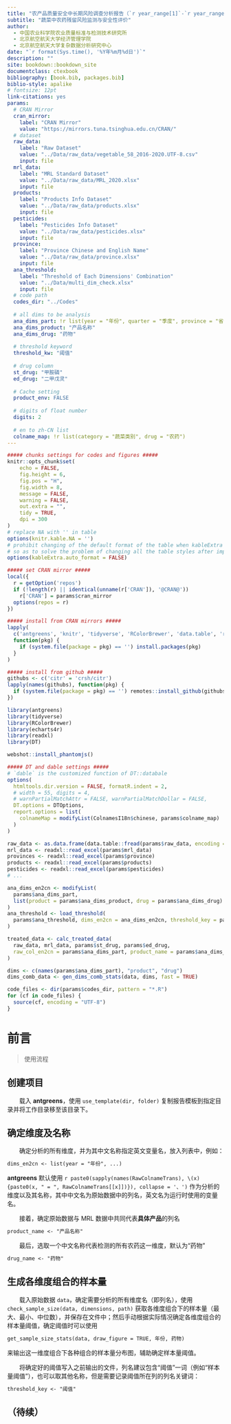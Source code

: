 --- 
title: "农产品质量安全中长期风险调查分析报告（`r year_range[1]`-`r year_range[2]`）"
subtitle: "蔬菜中农药残留风险监测与安全性评价"
author:
  - 中国农业科学院农业质量标准与检测技术研究所
  - 北京航空航天大学经济管理学院
  - 北京航空航天大学复杂数据分析研究中心
date: "`r format(Sys.time(), '%Y年%m月%d日')`"
description: ""
site: bookdown::bookdown_site
documentclass: ctexbook
bibliography: [book.bib, packages.bib]
biblio-style: apalike
# fontsize: 12pt
link-citations: yes
params:
  # CRAN Mirror
  cran_mirror: 
    label: "CRAN Mirror"
    value: "https://mirrors.tuna.tsinghua.edu.cn/CRAN/"
  # dataset
  raw_data:
    label: "Raw Dataset"
    value: "../Data/raw_data/vegetable_58_2016-2020.UTF-8.csv"
    input: file
  mrl_data:
    label: "MRL Standard Dataset"
    value: "../Data/raw_data/MRL_2020.xlsx"
    input: file
  products:
    label: "Products Info Dataset"
    value: "../Data/raw_data/products.xlsx"
    input: file
  pesticides:
    label: "Pesticides Info Dataset"
    value: "../Data/raw_data/pesticides.xlsx"
    input: file
  province:
    label: "Province Chinese and English Name"
    value: "../Data/raw_data/province.xlsx"
    input: file
  ana_threshold:
    label: "Threshold of Each Dimensions' Combination"
    value: "../Data/multi_dim_check.xlsx"
    input: file
  # code path
  codes_dir: "../Codes"
  
  # all dims to be analysis
  ana_dims_part: !r list(year = "年份", quarter = "季度", province = "省份", category = "产品类别")
  ana_dims_product: "产品名称"
  ana_dims_drug: "药物"
  
  # threshold keyword
  threshold_kw: "阈值"
  
  # drug column
  st_drug: "甲胺磷"
  ed_drug: "二甲戊灵"
  
  # Cache setting
  product_env: FALSE
  
  # digits of float number
  digits: 2
  
  # en to zh-CN list
  colname_map: !r list(category = "蔬菜类别", drug = "农药")
---

```{r setup, include=FALSE}
##### chunks settings for codes and figures #####
knitr::opts_chunk$set(
	echo = FALSE,
	fig.height = 6,
	fig.pos = "H",
	fig.width = 8,
	message = FALSE,
	warning = FALSE,
	out.extra = "",
	tidy = TRUE,
	dpi = 300
)
# replace NA with '' in table
options(knitr.kable.NA = '')
# prohibit changing of the default format of the table when kableExtra is imported,
# so as to solve the problem of changing all the table styles after importing.
options(kableExtra.auto_format = FALSE)

##### set CRAN mirror #####
local({
  r = getOption('repos')
  if (!length(r) || identical(unname(r['CRAN']), '@CRAN@'))
    r['CRAN'] = params$cran_mirror 
  options(repos = r)
})

##### install from CRAN mirrors #####
lapply(
  c('antgreens', 'knitr', 'tidyverse', 'RColorBrewer', 'data.table', 'readxl', 'Rcpp', 'rlang', 'webshot', 'DT', 'echarts4r'), 
  function(pkg) {
    if (system.file(package = pkg) == '') install.packages(pkg)
  }
)

##### install from github #####
githubs <- c('citr' = 'crsh/citr')
lapply(names(githubs), function(pkg) {
  if (system.file(package = pkg) == '') remotes::install_github(githubs[pkg], upgrade = FALSE)
})
```

```{r import_dependence, include=FALSE}
library(antgreens)
library(tidyverse)
library(RColorBrewer)
library(echarts4r)
library(readxl)
library(DT)

webshot::install_phantomjs()
```

```{r report_setup, include=FALSE}
##### DT and dable settings #####
# `dable` is the customized function of DT::databale
options(
  htmltools.dir.version = FALSE, formatR.indent = 2,
  # width = 55, digits = 4, 
  # warnPartialMatchAttr = FALSE, warnPartialMatchDollar = FALSE,
  DT.options = DTOptions,
  report.options = list(
    colnameMap = modifyList(ColnamesI18n$chinese, params$colname_map)
  )
)
```

```{r load_raw_data, include=FALSE, cache=!params$product_env}
raw_data <- as.data.frame(data.table::fread(params$raw_data, encoding = "UTF-8"))
mrl_data <- readxl::read_excel(params$mrl_data)
provinces <- readxl::read_excel(params$province)
products <- readxl::read_excel(params$products)
pesticides <- readxl::read_excel(params$pesticides)
# ...
```

```{r load_threshold_data, include=FALSE, cache=!params$product_env}
ana_dims_en2cn <- modifyList(
  params$ana_dims_part, 
  list(product = params$ana_dims_product, drug = params$ana_dims_drug)
)
ana_threshold <- load_threshold(
  params$ana_threshold, dims_en2cn = ana_dims_en2cn, threshold_key = params$threshold_kw
)
```

```{r process_raw_data, include=FALSE, cache=!params$product_env}
treated_data <- calc_treated_data(
  raw_data, mrl_data, params$st_drug, params$ed_drug,
  raw_col_en2cn = params$ana_dims_part, product_name = params$ana_dims_product
)
```

```{r generate_dims_combination_data, include=FALSE, cache=!params$product_env}
dims <- c(names(params$ana_dims_part), "product", "drug")
dims_comb_data <- gen_dims_comb_stats(data, dims, fast = TRUE)
```

```{r load_other_codes, include=FALSE}
code_files <- dir(params$codes_dir, pattern = "*.R")
for (cf in code_files) {
  source(cf, encoding = "UTF-8")
}
```

#  前言 {-}

> 使用流程

## 创建项目

&emsp;&emsp;载入 **antgreens**，使用 `use_template(dir, folder)` 复制报告模板到指定目录并将工作目录移至该目录下。

## 确定维度及名称

&emsp;&emsp;确定分析的所有维度，并为其中文名称指定英文变量名，放入列表中，例如：

```markdown
dims_en2cn <- list(year = "年份", ...)
```

**antgreens** 默认使用 `r paste0(sapply(names(RawColnameTrans), \(x) {paste0(x, " = ", RawColnameTrans[[x]])}), collapse = '、')` 作为分析的维度以及其名称，其中中文名为原始数据中的列名，英文名为运行时使用的变量名。

&emsp;&emsp;接着，确定原始数据与 MRL 数据中共同代表**具体产品**的列名

```markdown
product_name <- "产品名称"
```

&emsp;&emsp;最后，选取一个中文名称代表检测的所有农药这一维度，默认为“药物”

```markdown
drug_name <- "药物"
```

## 生成各维度组合的样本量

&emsp;&emsp;载入原始数据 `data`，确定需要分析的所有维度名（即列名），使用 `check_sample_size(data, dimensions, path)` 获取各维度组合下的样本量（最大、最小、中位数），并保存在文件中；然后手动根据实际情况确定各维度组合的样本量阈值，确定阈值时可以使用

```markdown
get_sample_size_stats(data, draw_figure = TRUE, 年份, 药物)
```

来输出这一维度组合下各种组合的样本量分布图，辅助确定样本量阈值。

&emsp;&emsp;将确定好的阈值写入之前输出的文件，列名建议包含“阈值”一词（例如“样本量阈值”），也可以取其他名称，但是需要记录阈值所在列的列名关键词：

```markdown
threshold_key <- "阈值"
```

## （待续）
